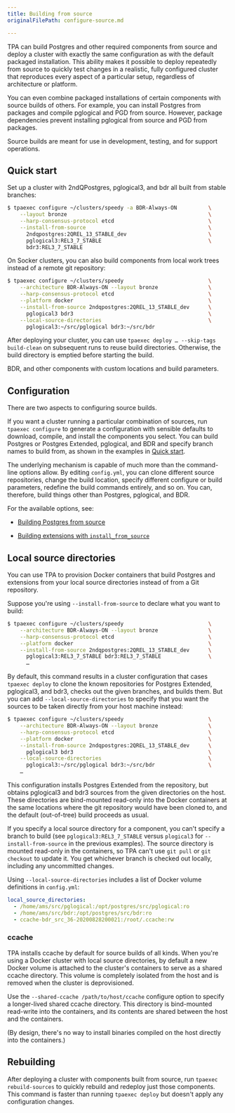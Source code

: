 ```yaml
---
title: Building from source
originalFilePath: configure-source.md

---
```


TPA can build Postgres and other required components from source and
deploy a cluster with exactly the same configuration as with the default
packaged installation. This ability makes it possible to deploy repeatedly from
source to quickly test changes in a realistic, fully configured cluster
that reproduces every aspect of a particular setup, regardless of
architecture or platform.

You can even combine packaged installations of certain components with
source builds of others. For example, you can install Postgres from
packages and compile pglogical and PGD from source. However, package
dependencies prevent installing pglogical from source and PGD from
packages.

Source builds are meant for use in development, testing, and for support
operations.

## Quick start

Set up a cluster with 2ndQPostgres, pglogical3, and bdr all built from
stable branches:

```bash
$ tpaexec configure ~/clusters/speedy -a BDR-Always-ON          \
    --layout bronze                                             \
    --harp-consensus-protocol etcd                              \
    --install-from-source                                       \
      2ndqpostgres:2QREL_13_STABLE_dev                          \
      pglogical3:REL3_7_STABLE                                  \
      bdr3:REL3_7_STABLE
```

On Socker clusters, you can also build components from local work trees instead of a remote git repository:

```bash
$ tpaexec configure ~/clusters/speedy                           \
    --architecture BDR-Always-ON --layout bronze                \
    --harp-consensus-protocol etcd                              \
    --platform docker                                           \
    --install-from-source 2ndqpostgres:2QREL_13_STABLE_dev      \
      pglogical3 bdr3                                           \
    --local-source-directories                                  \
      pglogical3:~/src/pglogical bdr3:~/src/bdr
```

After deploying your cluster, you can use
`tpaexec deploy … --skip-tags build-clean` on subsequent runs to
reuse build directories. Otherwise, the build directory is emptied
before starting the build.

BDR, and other components with custom locations and build parameters.

## Configuration

There are two aspects to configuring source builds.

If you want a cluster running a particular combination of sources,
run `tpaexec configure` to generate a configuration with sensible
defaults to download, compile, and install the components you select.
You can build Postgres or Postgres Extended, pglogical, and BDR and specify
branch names to build from, as shown in the examples in [Quick start](#quick-start).

The underlying mechanism is capable of much more than the command-line
options allow. By editing `config.yml`, you can clone different source
repositories, change the build location, specify different configure or
build parameters, redefine the build commands entirely, and so on. You
can, therefore, build things other than Postgres, pglogical, and BDR.

For the available options, see:

-   [Building Postgres from source](reference/postgres_installation_method_src/)

-   [Building extensions with `install_from_source`](reference/install_from_source/)

## Local source directories

You can use TPA to provision Docker containers that build Postgres
and extensions from your local source directories instead of from a
Git repository.

Suppose you're using `--install-from-source` to declare what you want
to build:

```bash
$ tpaexec configure ~/clusters/speedy                           \
    --architecture BDR-Always-ON --layout bronze                \
    --harp-consensus-protocol etcd                              \
    --platform docker                                           \
    --install-from-source 2ndqpostgres:2QREL_13_STABLE_dev      \
      pglogical3:REL3_7_STABLE bdr3:REL3_7_STABLE               \
      …
```

By default, this command results in a cluster configuration that cases `tpaexec deploy` to clone the known repositories for Postgres Extended,
pglogical3, and bdr3, checks out the given branches, and builds them. But
you can add `--local-source-directories` to specify that you want the
sources to be taken directly from your host machine instead:

```bash
$ tpaexec configure ~/clusters/speedy                           \
    --architecture BDR-Always-ON --layout bronze                \
    --harp-consensus-protocol etcd                              \
    --platform docker                                           \
    --install-from-source 2ndqpostgres:2QREL_13_STABLE_dev      \
      pglogical3 bdr3                                           \
    --local-source-directories                                  \
      pglogical3:~/src/pglogical bdr3:~/src/bdr                 \
    …
```

This configuration installs Postgres Extended from the repository,
but obtains pglogical3 and bdr3 sources from the given directories on
the host. These directories are bind-mounted read-only into the Docker
containers at the same locations where the git repository would have
been cloned to, and the default (out-of-tree) build proceeds as usual.

If you specify a local source directory for a component, you can't
specify a branch to build (see `pglogical3:REL3_7_STABLE` versus
`plogical3` for `--install-from-source` in the previous examples). The
source directory is mounted read-only in the containers, so TPA
can't use `git pull` or `git checkout` to update it. You get whichever
branch is checked out locally, including any uncommitted changes.

Using `--local-source-directories` includes a list of Docker volume
definitions in `config.yml`:

```yaml
local_source_directories:
  - /home/ams/src/pglogical:/opt/postgres/src/pglogical:ro
  - /home/ams/src/bdr:/opt/postgres/src/bdr:ro
  - ccache-bdr_src_36-20200828200021:/root/.ccache:rw
```

### ccache

TPA installs ccache by default for source builds of all kinds. When
you're using a Docker cluster with local source directories, by default
a new Docker volume is attached to the cluster's containers to serve as
a shared ccache directory. This volume is completely isolated from the
host and is removed when the cluster is deprovisioned.

Use the `--shared-ccache /path/to/host/ccache` configure option to
specify a longer-lived shared ccache directory. This directory is
bind-mounted read-write into the containers, and its contents are shared
between the host and the containers.

(By design, there's no way to install binaries compiled on the host
directly into the containers.)

## Rebuilding

After deploying a cluster with components built from source, run 
`tpaexec rebuild-sources` to quickly rebuild and redeploy just those components. 
This command is faster than running `tpaexec deploy` but doesn't apply any configuration changes.
